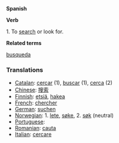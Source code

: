 '''Spanish'''


'''Verb'''


1. To [[search]] or look for.


'''Related terms'''

[[busqueda]]


===Translations===
*[[Catalan]]: [[cercar]] (1), [[buscar]] (1), [[cerca]] (2) 
*[[Chinese]]: [[搜索]]
*[[Finnish]]: [[etsiä]], [[hakea]]
*[[French]]: [[chercher]]
*[[German]]: [[suchen]]
*[[Norwegian]]: 1. [[lete]], [[søke]], 2. [[søk]] (neutral)
*[[Portuguese]]: [[]]
*[[Romanian]]: [[cauta]]
*[[Italian]]: [[cercare]]